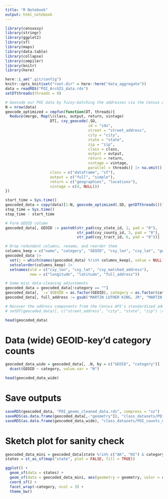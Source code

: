 ```yaml
---
title: "R Notebook"
output: html_notebook
---
```


```r
library(censusxy)
library(stringr)
library(ggplot2)
library(sf)
library(maps)
library(data.table)
library(collapse)
library(compiler)
library(knitr)
library(here)

here::i_am(".git/config")
knitr::opts_knit$set("root.dir" = here::here("data_aggregate"))
data = readRDS("POI_ArcGIS_data.rds")
setDTthreads(threads = 0)
```

```r
# Geocode our POI data by fuzzy-matching the addresses via the Census API which yields clean, standardized outputs (whenever a match exists)
N = nrow(data)
geocode_optimized = cmpfun(function(DT, threads){
  Reduce(merge, Map(\(class, output, return, vintage)
                    DT[, cxy_geocode(.SD,
                                     id = "idx",
                                     street = "street_address",
                                     city = "city",
                                     state = "state",
                                     zip = "zip",
                                     class = class,
                                     output = output,
                                     return = return,
                                     vintage = vintage,
                                     parallel = threads)] |> na.omit(),
                    class = c("dataframe", "sf"),
                    output = c("full", "simple"),
                    return = c("geographies", "locations"),
                    vintage = c(4, NULL)))
})

start_time = Sys.time()
geocoded_data = copy(data)[1:N, geocode_optimized(.SD, getDTthreads())]
stop_time = Sys.time()
stop_time - start_time
```

```r
# Form GEOID column
geocoded_data[, GEOID := paste0(str_pad(cxy_state_id, 2, pad = "0"),
                                str_pad(cxy_county_id, 3, pad = "0"),
                                str_pad(cxy_tract_id, 6, pad = "0"))]

# Drop redundant columns, rename, and reorder them
columns_keep = c("name", "category", "GEOID", "cxy_lon", "cxy_lat", "geometry", "cxy_matched_address")
geocoded_data |>
  set(j = which(names(geocoded_data) %!in% columns_keep), value = NULL) |>
  setcolorder(columns_keep) |>
  setnames(old = c("cxy_lon", "cxy_lat", "cxy_matched_address"),
           new = c("longitude", "latitude", "full_address"))

# Some misc data-cleaning adjustments
geocoded_data = geocoded_data[!category == ""]
geocoded_data[, `:=`(GEOID = as.factor(GEOID), category = as.factor(category))]
geocoded_data[, full_address := gsub("MARTIN LUTHER KING, JR", "MARTIN LUTHER KING JR", full_address)]

# Recover the address components from the Census API's standardized address formatting
# setDT(geocoded_data)[, c("street_address", "city", "state", "zip") := tstrsplit(full_address, ", ")]

head(geocoded_data)
```

# Data (wide) GEOID-key'd category counts
```r
geocoded_data_wide = geocoded_data[, .N, by = c("GEOID", "category")] |>
  dcast(GEOID ~ category, value.var = "N")

head(geocoded_data_wide)
```

# Save outputs
```r
saveRDS(geocoded_data, "POI_geoms_cleaned_data.rds", compress = "xz")
saveRDS(as.data.frame(geocoded_data[,-"geometry"]), "class_datasets/POI_data.rds", compress = "xz")
saveRDS(as.data.frame(geocoded_data_wide), "class_datasets/POI_counts_data.rds", compress = "xz")
```

# Sketch plot for sanity check
```r
geocoded_data_mini = geocoded_data[state %!in% c("AK", "HI") & category %in% sample(unique(category), 6)]
states = st_as_sf(map("state", plot = FALSE, fill = TRUE))

ggplot() +
  geom_sf(data = states) +
  geom_sf(data = geocoded_data_mini, aes(geometry = geometry, color = category), size = 0.25) +
  coord_sf() +
  facet_wrap(~category, ncol = 3) + 
  theme_bw()
```